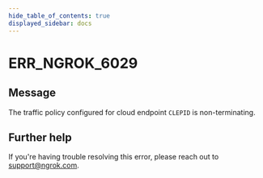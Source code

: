 ```yaml
---
hide_table_of_contents: true
displayed_sidebar: docs
---
```



# ERR_NGROK_6029

## Message

The traffic policy configured for cloud endpoint `CLEPID` is non-terminating.

<ErrorDetails error="err_ngrok_6029" />

## Further help

If you're having trouble resolving this error, please reach out to [support@ngrok.com](mailto:support@ngrok.com?subject=Help%20with%20ERR_NGROK_6029).
